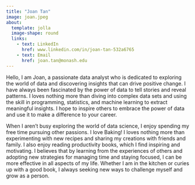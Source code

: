 ```yaml
---
title: "Joan Tan"
image: joan.jpeg
about: 
  template: jolla
  image-shape: round
  links: 
    - text: LinkedIn
      href: www.linkedin.com/in/joan-tan-532a6765
    - text: Email
      href: joan.tan@monash.edu
---
```


Hello, I am Joan, a passionate data analyst who is dedicated to exploring the world of data and discovering insights that can drive positive change. I have always been fascinated by the power of data to tell stories and reveal patterns. I loves nothing more than diving into complex data sets and using the skill in programming, statistics, and machine learning to extract meaningful insights. I hope to inspire others to embrace the power of data and use it to make a difference to your career.

When I aren't busy exploring the world of data science, I enjoy spending my free time pursuing other passions. I love Baking! I loves nothing more than experimenting with new recipes and sharing my creations with friends and family. I also enjoy reading productivity books, which I find inspiring and motivating. I believes that by learning from the experiences of others and adopting new strategies for managing time and staying focused, I can be more effective in all aspects of my life. Whether I am in the kitchen or curies up with a good book, I always seeking new ways to challenge myself and grow as a person.
